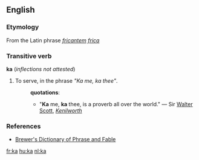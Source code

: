 ==English==
=== Etymology ===
From the Latin phrase ''[[fricantem]] [[frica]]'' <!-- ''[[Muli]] [[mutuo]] [[scabunt]]'' -->
===Transitive verb===
'''ka''' (''inflections not attested'')
# To serve, in the phrase ''"Ka me, ka thee"''.
#:'''quotations''':
#:*"'''Ka''' me, '''ka''' thee, is a proverb all over the world." &mdash; Sir [[w:Walter Scott|Walter Scott]], ''[[w:Kenilworth (novel)|Kenilworth]]''
=== References ===
* [http://bootlegbooks.com/Reference/PhraseAndFable/data/693.html Brewer's Dictionary of Phrase and Fable]

[[fr:ka]]
[[hu:ka]]
[[nl:ka]]